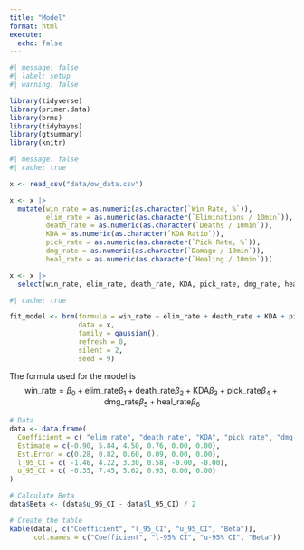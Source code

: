 ```yaml
---
title: "Model"
format: html
execute: 
  echo: false
---
```


```r
#| message: false
#| label: setup
#| warning: false

library(tidyverse)
library(primer.data)
library(brms)
library(tidybayes)
library(gtsummary)
library(knitr)
```


```r
#| message: false
#| cache: true

x <- read_csv("data/ow_data.csv")

x <- x |> 
  mutate(win_rate = as.numeric(as.character(`Win Rate, %`)), 
         elim_rate = as.numeric(as.character(`Eliminations / 10min`)), 
         death_rate = as.numeric(as.character(`Deaths / 10min`)),
         KDA = as.numeric(as.character(`KDA Ratio`)),
         pick_rate = as.numeric(as.character(`Pick Rate, %`)),
         dmg_rate = as.numeric(as.character(`Damage / 10min`)),
         heal_rate = as.numeric(as.character(`Healing / 10min`)))

x <- x |> 
  select(win_rate, elim_rate, death_rate, KDA, pick_rate, dmg_rate, heal_rate)
```

```r
#| cache: true

fit_model <- brm(formula = win_rate ~ elim_rate + death_rate + KDA + pick_rate + dmg_rate + heal_rate,
                 data = x,
                 family = gaussian(),
                 refresh = 0,
                 silent = 2,
                 seed = 9)
```


The formula used for the model is 
$$ \text{win_rate} = \beta_0 + \text{elim_rate} \beta_1 + \text{death_rate} \beta_2 + \text{KDA} \beta_3 + \text{pick_rate} \beta_4 + \text{dmg_rate} \beta_5 + \text{heal_rate} \beta_6 $$



```r
# Data
data <- data.frame(
  Coefficient = c( "elim_rate", "death_rate", "KDA", "pick_rate", "dmg_rate", "heal_rate"),
  Estimate = c(-0.90, 5.84, 4.50, 0.76, 0.00, 0.00),
  Est.Error = c(0.28, 0.82, 0.60, 0.09, 0.00, 0.00),
  l_95_CI = c( -1.46, 4.22, 3.30, 0.58, -0.00, -0.00),
  u_95_CI = c( -0.35, 7.45, 5.62, 0.93, 0.00, 0.00)
)

# Calculate Beta
data$Beta <- (data$u_95_CI - data$l_95_CI) / 2

# Create the table
kable(data[, c("Coefficient", "l_95_CI", "u_95_CI", "Beta")],
      col.names = c("Coefficient", "l-95% CI", "u-95% CI", "Beta"))

```

